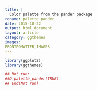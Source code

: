 ```yaml
---
title: |
  Color palette from the pander package
rdname: palette_pander
date: 2015-10-22
output: html_document
layout: article
category: ggthemes
images:
FRONTFOMATTER_IMAGES
---
```


```r
library(ggplot2)
library(ggthemes)
```

```r
## Not run: 
##D palette_pander(TRUE)
## End(Not run)



```